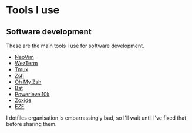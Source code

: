# Tools I use

## Software development

These are the main tools I use for software development.

- [NeoVim](https://neovim.io/) 
- [WezTerm](https://wezfurlong.org/wezterm/)
- [Tmux](hhttps://github.com/tmux/tmux/wiki)
- [Zsh](https://www.zsh.org/)
- [Oh My Zsh](https://ohmyz.sh/)
- [Bat](https://github.com/sharkdp/bat)
- [Powerlevel10k](https://github.com/romkatv/powerlevel10k)
- [Zoxide](https://github.com/ajeetdsouza/zoxide)
- [FZF](https://github.com/junegunn/fzf)

I dotfiles organisation is embarrassingly bad, so I'll wait until I've fixed
that before sharing them.

